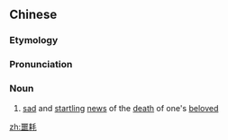 ==Chinese==
{{zh-forms}}

===Etymology===
{{zh-compound|噩|耗|bad, ill-omened, nightmarish|bad news}}

===Pronunciation===
{{zh-pron
|m=èhào
|cat=n
}}

===Noun===
{{zh-noun}}

# [[sad]] and [[startling]] [[news]] of the [[death]] of one's [[beloved]]

[[zh:噩耗]]